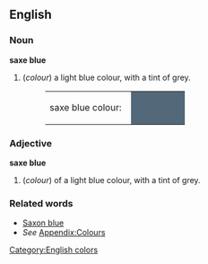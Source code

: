 ==English==

===Noun===
'''saxe blue'''
#(''colour'') a light blue colour, with a tint of grey.
#:<table><tr><td>saxe blue colour: &nbsp;</td><td bgcolor="#536878" width="80">&nbsp; </td></tr></table>

===Adjective===
'''saxe blue'''
#(''colour'') of a light blue colour, with a tint of grey.

===Related words===
*[[Saxon blue]]
*''See'' [[Wiktionary_Appendix:Colours|Appendix:Colours]]

[[Category:English colors]]